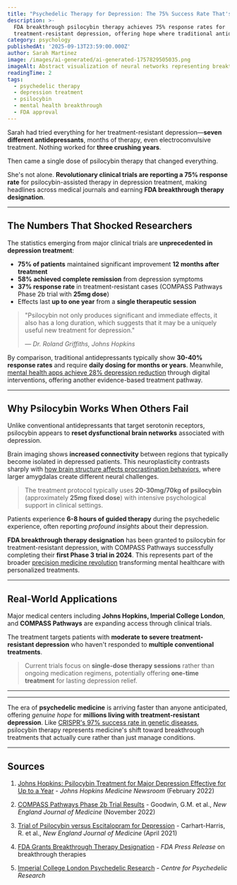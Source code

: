 ```yaml
---
title: "Psychedelic Therapy for Depression: The 75% Success Rate That's Revolutionizing Mental Health"
description: >-
  FDA breakthrough psilocybin therapy achieves 75% response rates for
  treatment-resistant depression, offering hope where traditional antidepressants fail
category: psychology
publishedAt: '2025-09-13T23:59:00.000Z'
author: Sarah Martinez
image: /images/ai-generated/ai-generated-1757829505035.png
imageAlt: Abstract visualization of neural networks representing breakthrough in depression treatment
readingTime: 2
tags:
  - psychedelic therapy
  - depression treatment
  - psilocybin
  - mental health breakthrough
  - FDA approval
---
```


Sarah had tried everything for her treatment-resistant depression—**seven different antidepressants**, months of therapy, even electroconvulsive treatment. Nothing worked for **three crushing years**.

Then came a single dose of psilocybin therapy that changed everything.

She's not alone. **Revolutionary clinical trials are reporting a 75% response rate** for psilocybin-assisted therapy in depression treatment, making headlines across medical journals and earning **FDA breakthrough therapy designation**.

---

## The Numbers That Shocked Researchers

The statistics emerging from major clinical trials are **unprecedented in depression treatment**:

- **75% of patients** maintained significant improvement **12 months after treatment**
- **58% achieved complete remission** from depression symptoms
- **37% response rate** in treatment-resistant cases (COMPASS Pathways Phase 2b trial with **25mg dose**)
- Effects last **up to one year** from a **single therapeutic session**

> "Psilocybin not only produces significant and immediate effects, it also has a long duration, which suggests that it may be a uniquely useful new treatment for depression."
>
> — *Dr. Roland Griffiths, Johns Hopkins*

By comparison, traditional antidepressants typically show **30-40% response rates** and require **daily dosing for months or years**. Meanwhile, [mental health apps achieve 28% depression reduction](/health/mental-health-apps-show-clinical-results) through digital interventions, offering another evidence-based treatment pathway.

---

## Why Psilocybin Works When Others Fail

Unlike conventional antidepressants that target serotonin receptors, psilocybin appears to **reset dysfunctional brain networks** associated with depression.

Brain imaging shows **increased connectivity** between regions that typically become isolated in depressed patients. This neuroplasticity contrasts sharply with [how brain structure affects procrastination behaviors](/psychology/the-psychology-behind-why-we-procrastinate-even-when-we-know), where larger amygdalas create different neural challenges.

> The treatment protocol typically uses **20-30mg/70kg of psilocybin** (approximately **25mg fixed dose**) with intensive psychological support in clinical settings.

Patients experience **6-8 hours of guided therapy** during the psychedelic experience, often reporting *profound insights* about their depression.

**FDA breakthrough therapy designation** has been granted to psilocybin for treatment-resistant depression, with COMPASS Pathways successfully completing their **first Phase 3 trial in 2024**. This represents part of the broader [precision medicine revolution](/health/precision-medicine-revolution-2025) transforming mental healthcare with personalized treatments.

---

## Real-World Applications

Major medical centers including **Johns Hopkins, Imperial College London**, and **COMPASS Pathways** are expanding access through clinical trials.

The treatment targets patients with **moderate to severe treatment-resistant depression** who haven't responded to **multiple conventional treatments**.

> Current trials focus on **single-dose therapy sessions** rather than ongoing medication regimens, potentially offering **one-time treatment** for lasting depression relief.

---

---

The era of **psychedelic medicine** is arriving faster than anyone anticipated, offering *genuine hope* for **millions living with treatment-resistant depression**. Like [CRISPR's 97% success rate in genetic diseases](/science/crispr-therapeutics-breakthrough-2025), psilocybin therapy represents medicine's shift toward breakthrough treatments that actually cure rather than just manage conditions.

---

## Sources

1. [Johns Hopkins: Psilocybin Treatment for Major Depression Effective for Up to a Year](https://www.hopkinsmedicine.org/news/newsroom/news-releases/2022/02/johns-hopkins-medicine-study-psilocybin-treatment-for-major-depression-effective-for-up-to-a-year-for-most-patients) - *Johns Hopkins Medicine Newsroom* (February 2022)

2. [COMPASS Pathways Phase 2b Trial Results](https://www.nejm.org/doi/full/10.1056/NEJMoa2206443) - Goodwin, G.M. et al., *New England Journal of Medicine* (November 2022)

3. [Trial of Psilocybin versus Escitalopram for Depression](https://www.nejm.org/doi/full/10.1056/NEJMoa2032994) - Carhart-Harris, R. et al., *New England Journal of Medicine* (April 2021)

4. [FDA Grants Breakthrough Therapy Designation](https://www.fda.gov/news-events/press-announcements/fda-approves-new-nasal-spray-medication-treatment-resistant-depression-available-only-certified) - *FDA Press Release* on breakthrough therapies

5. [Imperial College London Psychedelic Research](https://www.imperial.ac.uk/psychedelic-research-centre/research/) - *Centre for Psychedelic Research*